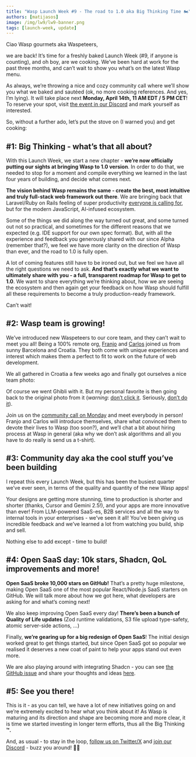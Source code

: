 ```yaml
---
title: "Wasp Launch Week #9 - The road to 1.0 aka Big Thinking Time 🏍️"
authors: [matijasos]
image: /img/lw9/lw9-banner.png
tags: [launch-week, update]
---
```




<ImgWithCaption
    alt="Launch Week 9 is here"
    source="img/lw9/lw9-banner.png"
/>


Ciao Wasp gourmets aka Waspeteers,

we are back! It’s time for a freshly baked Launch Week (#9, if anyone is counting), and oh boy, are we cooking. We’ve been hard at work for the past three months, and can’t wait to show you what’s on the latest Wasp menu.

<ImgWithCaption
    alt="Tastes good"
    source="img/lw9/tastes-good.gif"
    caption="Oh, this Launch Week is gonna be right on lip-smackin’."
/>

As always, we’re throwing a nice and cozy community call where we’ll show you what we baked and sautéed (ok, no more cooking references. And yes, I’m lying). It will take place next **Monday, April 14th, 11 AM EDT / 5 PM CET**! To reserve your spot, visit [the event in our Discord](https://discord.gg/vSJWnWvg?event=1358809963107188917) and mark yourself as interested.

<ImgWithCaption
    alt="Event instructions"
    source="img/lw9/lw9-event-instructions.png"
    caption="Click it. It's gonna be great."
/>


So, without a further ado, let’s put the stove on (I warned you) and get cooking:

## #1: Big Thinking - what’s that all about?

With this Launch Week, we start a new chapter - **we’re now officially putting our sights at bringing Wasp to 1.0 version**. In order to do that, we needed to stop for a moment and compile everything we learned in the last four years of building, and decide what comes next.

<ImgWithCaption
    alt="Big Thinking time"
    source="img/lw9/big-thinking-time.png"
    width="400px"
/>

**The vision behind Wasp remains the same - create the best, most intuitive and truly full-stack web framework out there**. We are bringing back that Laravel/Ruby on Rails feeling of super productivity [everyone is calling for](/blog/2024/05/29/why-we-dont-have-laravel-for-javascript-yet), but for the modern JavaScript, AI-infused ecosystem.

Some of the things we did along the way turned out great, and some turned out not so practical, and sometimes for the different reasons that we expected (e.g. IDE support for our own spec format). But, with all the experience and feedback you generously shared with our since Alpha (remember that?), we feel we have more clarity on the direction of Wasp than ever, and the road to 1.0 is fully open.

<ImgWithCaption
    alt="Alpha testing program banner"
    source="img/lw9/alpha-testing.png"
    caption='If you remember this, you’re old. Also a bit weird - who actually uses Alpha software!? (whispers softly: "thank you").'
    width="600px"
/>

A lot of coming features still have to be ironed out, but we feel we have all the right questions we need to ask. **And that’s exactly what we want to ultimately share with you - a full, transparent roadmap for Wasp to get to 1.0**. We want to share everything we’re thinking about, how we are seeing the ecosystem and then again get your feedback on how Wasp should fulfill all these requirements to become a truly production-ready framework.

Can’t wait!

## #2: Wasp team is growing!

We’ve introduced new Waspeteers to our core team, and they can’t wait to meet you all! Being a 100% remote org, [Franjo](/blog/2025/03/20/meet-franjo-engineer-at-wasp) and [Carlos](/blog/2025/04/07/meet-carlos-engineer-at-wasp) joined us from sunny Barcelona and Croatia. They both come with unique experiences and interest which makes them a perfect to fit to work on the future of web development.

We all gathered in Croatia a few weeks ago and finally got ourselves a nice team photo:

<ImgWithCaption
    alt="Team photo"
    source="img/lw9/team-photo.png"
/>

Of course we went Ghibli with it. But my personal favorite is then going back to the original photo from it (*warning*: [don’t click it](https://x.com/MatijaSosic/status/1909321836673794116). Seriously, [don’t do it](https://x.com/MatijaSosic/status/1909321836673794116)).

Join us on the [community call on Monday](https://discord.gg/vSJWnWvg?event=1358809963107188917) and meet everybody in person! Franjo and Carlos will introduce themselves, share what convinced them to devote their lives to Wasp (too soon?), and we’ll chat a bit about hiring process at Wasp in general (aka why we don’t ask algorithms and all you have to do really is send us a t-shirt).

## #3: Community day aka the cool stuff you’ve been building

I repeat this every Launch Week, but this has been the busiest quarter we’ve ever seen, in terms of the quality and quantity of the new Wasp apps!

<ImgWithCaption
    alt="Wasp app gallery"
    source="img/lw9/wasp-app-gallery.png"
/>

Your designs are getting more stunning, time to production is shorter and shorter (thanks, Cursor and Gemini 2.5!), and your apps are more innovative than ever! From LLM-powered SaaS-es, B2B services and all the way to internal tools in your enterprises - we’ve seen it all! You’ve been giving us incredible feedback and we’ve learned a lot from watching you build, ship and sell.

<ImgWithCaption
    alt="Wasp testimonial"
    source="img/lw9/wasp-testimonial.png"
/>

Nothing else to add except - time to build!

## #4: Open SaaS day: 10k stars, Shadcn, QoL improvements and more!

<ImgWithCaption
    alt="OpenSaaS 10k stars"
    source="img/lw9/pepe-10k-stars.png"
/>

**Open SaaS broke 10,000 stars on GitHub!** That’s a pretty huge milestone, making Open SaaS one of the most popular React/Node.js SaaS starters on GitHub. We will talk more about how we got here, what developers are asking for and what’s coming next!

We also keep improving Open SaaS every day! **There’s been a bunch of Quality of Life updates** (Zod runtime validations, S3 file upload type-safety, atomic server-side actions, …)

Finally, **we’re gearing up for a big redesign of Open SaaS**! The initial design worked great to get things started, but since Open SaaS got so popular we realised it deserves a new coat of paint to help your apps stand out even more.

We are also playing around with integrating Shadcn - you can see [the GitHub issue](https://github.com/wasp-lang/open-saas/issues/415) and share your thoughts and ideas [here](https://github.com/wasp-lang/open-saas/issues/415).

<ImgWithCaption
    alt="Shadcn and OpenSaaS"
    source="img/lw9/os-shadcn.png"
    caption="Woah, lookin' good!"
/>

## #5: See you there!

<ImgWithCaption
    alt="See you there!"
    source="img/lw9/yun-gravy.gif"
    caption="Remember Launch Week #2? Sure you do."
/>

This is it - as you can tell, we have a lot of new initiatives going on and we’re extremely excited to hear what you think about it! As Wasp is maturing and its direction and shape are becoming more and more clear, it is time we started investing in longer term efforts, thus all the Big Thinking **™.**

And, as usual - to stay in the loop, [follow us on Twitter/X](https://twitter.com/WaspLang) and [join our Discord](https://discord.gg/rzdnErX) - buzz you around! 🐝🐝
